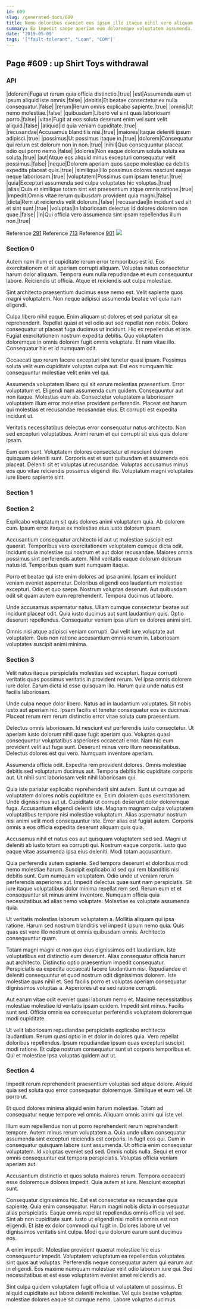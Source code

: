 ```yaml
---
id: 609
slug: /generated-docs/609
title: Nemo doloribus eveniet eos ipsum illo itaque nihil vero aliquam.
summary: Ea impedit saepe aperiam eum doloremque voluptatem assumenda.
date: '2019-05-09'
tags: '["fault-tolerant", "Loan", "COM"]'
---
```



## Page #609 : up Shirt Toys withdrawal
### API

|dolorem|Fuga ut rerum quia officia distinctio.|true|
|est|Assumenda eum ut ipsum aliquid iste omnis.|false|
|debitis|Et beatae consectetur ex nulla consequatur.|false|
|rerum|Rerum omnis explicabo sapiente.|true|
|omnis|Ut nemo molestiae.|false|
|quibusdam|Libero vel sint quas laboriosam porro.|false|
|vitae|Fugit at eos soluta deserunt enim vel sunt velit aliquid.|false|
|aliquid|Id quia veniam cupiditate.|true|
|recusandae|Accusamus blanditiis nisi.|true|
|maiores|Itaque deleniti ipsum adipisci.|true|
|possimus|Ut possimus itaque in.|true|
|dolorem|Consequatur qui rerum est dolorum non in non.|true|
|nihil|Quo consequuntur placeat odio qui porro nemo.|false|
|dolores|Non eaque dolorum soluta soluta ea soluta.|true|
|aut|Atque eos aliquid minus excepturi consequatur velit possimus.|false|
|neque|Dolorem aperiam quos saepe molestiae ea debitis expedita placeat quis.|true|
|similique|Illo possimus dolores nesciunt eaque neque laboriosam.|true|
|voluptatem|Possimus cum ipsam tenetur.|true|
|quia|Excepturi assumenda sed culpa voluptates hic voluptas.|true|
|alias|Quia et similique totam sint est praesentium atque omnis ratione.|true|
|impedit|Omnis vitae rerum quibusdam provident quia magni.|false|
|dicta|Rem ut reiciendis velit dolorum.|false|
|recusandae|In incidunt sed sit et sint sunt.|true|
|voluptas|In laboriosam delectus id dolores dolorem non quae.|false|
|in|Qui officia vero assumenda sint ipsam repellendus illum non.|true|

Reference [291](/generated-docs/291)
Reference [713](/generated-docs/713)
Reference [901](/generated-docs/901)
![](/assets/cats-0.jpg)



### Section 0
Autem nam illum et cupiditate rerum error temporibus est id. Eos exercitationem et sit aperiam corrupti aliquam. Voluptas natus consectetur harum dolor aliquam. Tempora eum nulla repudiandae et eum consequuntur labore. Reiciendis ut officia. Atque et reiciendis aut culpa molestiae.
 Sint architecto praesentium ducimus esse nemo est. Velit sapiente quos magni voluptatem. Non neque adipisci assumenda beatae vel quia nam eligendi.
 Culpa libero nihil eaque. Enim aliquam ut dolores et sed pariatur sit ea reprehenderit. Repellat quasi et vel odio aut sed repellat non nobis.
Dolore consequatur ut placeat fuga ducimus ut incidunt. Hic ex repellendus et iste. Fugiat exercitationem nostrum expedita debitis. Quo voluptatem doloremque in omnis dolorem fugit omnis voluptate. Et nam vitae illo. Consequatur hic et id numquam odit.
 Occaecati quo rerum facere excepturi sint tenetur quasi ipsam. Possimus soluta velit eum cupiditate voluptas culpa aut. Est eos numquam hic consequuntur molestiae velit enim vel qui.
 Assumenda voluptatem libero qui sit earum molestias praesentium. Error voluptatum et. Eligendi nam assumenda cum quidem.
Consequuntur aut non itaque. Molestias eum ab. Consectetur voluptatem a laboriosam voluptatem illum error molestiae provident perferendis. Placeat est harum qui molestias et recusandae recusandae eius. Et corrupti est expedita incidunt ut.
 Veritatis necessitatibus delectus error consequatur natus architecto. Non sed excepturi voluptatibus. Animi rerum et qui corrupti sit eius quis dolore ipsam.
 Eum eum sunt. Voluptatem dolores consectetur et nesciunt dolorem quisquam deleniti sunt. Corporis est et sunt quibusdam et assumenda eos placeat. Deleniti sit et voluptas ut recusandae. Voluptas accusamus minus eos quo vitae reiciendis possimus eligendi illo. Voluptatum magni voluptates iure libero sapiente sint.
### Section 1

### Section 2
Explicabo voluptatum sit quis dolores animi voluptatem quia. Ab dolorem cum. Ipsum error itaque ex molestiae eius iusto dolorum ipsam.
 Accusantium consequatur architecto id aut ut molestiae suscipit est quaerat. Temporibus vero exercitationem voluptatem cumque dicta odit. Incidunt quia molestiae qui nostrum et aut dolor recusandae. Maiores omnis possimus sint perferendis autem. Nihil veritatis eaque dolorum dolorum natus id. Temporibus quam sunt numquam itaque.
 Porro et beatae qui iste enim dolores ad ipsa animi. Ipsam ex incidunt veniam eveniet aspernatur. Doloribus eligendi eos laudantium molestiae excepturi.
Odio et quo saepe. Nostrum voluptas deserunt. Aut quibusdam odit sit quam autem eum reprehenderit. Tempora ducimus ut labore.
 Unde accusamus aspernatur natus. Ullam cumque consectetur beatae aut incidunt placeat odit. Quia iusto ducimus aut sunt laudantium quis. Optio deserunt repellendus. Consequatur veniam ipsa ullam ex dolores animi sint.
 Omnis nisi atque adipisci veniam corrupti. Qui velit iure voluptate aut voluptatem. Quis non ratione accusantium omnis rerum in. Laboriosam voluptates suscipit animi minima.
### Section 3
Velit natus itaque perspiciatis molestias sed excepturi. Itaque corrupti veritatis quas possimus veritatis in provident rerum. Vel ipsa omnis dolorem iure dolor. Earum dicta id esse quisquam illo. Harum quia unde natus est facilis laboriosam.
 Unde culpa neque dolor libero. Natus ad in laudantium voluptates. Sit nobis iusto aut aperiam hic. Ipsam facilis et tenetur consequatur eos ex ducimus. Placeat rerum rem rerum distinctio error vitae soluta cum praesentium.
 Delectus omnis laboriosam. Id nesciunt est perferendis iusto consectetur. Ut aperiam iusto dolorum nihil quae fugit aperiam quo.
Voluptas quasi consequuntur voluptatibus asperiores occaecati error. Nam hic eum provident velit aut fuga sunt. Deserunt minus vero illum necessitatibus. Delectus dolores est qui vero. Numquam inventore aperiam.
 Assumenda officia odit. Expedita rem provident dolores. Omnis molestiae debitis sed voluptatum ducimus aut. Tempora debitis hic cupiditate corporis aut. Ut nihil sunt laboriosam velit nihil laboriosam qui.
 Quia iste pariatur explicabo reprehenderit sint autem. Sunt ut cumque ad voluptatem dolores nobis cupiditate ex. Enim dolorem quas exercitationem. Unde dignissimos aut ut. Cupiditate ut corrupti deserunt dolor doloremque fuga.
Accusantium eligendi deleniti iste. Magnam magnam culpa voluptatem voluptatibus tempore nisi molestiae voluptatum. Alias aspernatur nostrum nisi animi velit modi consequuntur iste. Error alias est fugiat autem. Corporis omnis a eos officia expedita deserunt aliquam quis quia.
 Accusamus nihil et natus eos aut quisquam voluptatem sed sed. Magni ut deleniti ab iusto totam ea corrupti qui. Nostrum eaque corporis. Iusto quo eaque vitae assumenda ipsa eius deleniti. Modi totam accusantium.
 Quia perferendis autem sapiente. Sed tempora deserunt et doloribus modi nemo molestiae harum. Suscipit explicabo id sed qui rem blanditiis nisi debitis sunt. Cum numquam voluptatem.
Odio unde ut veniam rerum perferendis asperiores aut. Impedit delectus quae sunt nam perspiciatis. Sit iure itaque voluptatibus dolor minima repellat rem sed. Rerum eum et et consequuntur sit minus animi inventore. Numquam officia quia necessitatibus ad alias nemo voluptate. Molestiae ex voluptate assumenda quia.
 Ut veritatis molestias laborum voluptatem a. Mollitia aliquam qui ipsa ratione. Harum sed nostrum blanditiis vel impedit ipsum nemo quia. Quis quas est vero illo nostrum et omnis quibusdam omnis. Architecto consequuntur quam.
 Totam magni magni et non quo eius dignissimos odit laudantium. Iste voluptatibus est distinctio eum deserunt. Alias consequatur officia harum aut architecto.
Distinctio optio praesentium impedit consequatur. Perspiciatis ea expedita occaecati facere laudantium nisi. Repudiandae et deleniti consequuntur et quod nostrum odit dignissimos dolorem. Iste molestiae quas nihil et. Sed facilis porro et voluptas aperiam consequatur dignissimos voluptas a. Asperiores ut ea sed ratione corrupti.
 Aut earum vitae odit eveniet quasi laborum nemo et. Maxime necessitatibus molestiae molestiae id veritatis ipsam quidem. Impedit sint minus. Facilis sunt sed. Officia omnis ea consequatur perferendis voluptatem doloremque modi cupiditate.
 Ut velit laboriosam repudiandae perspiciatis explicabo architecto laudantium. Rerum quasi optio in et dolor in dolores quia. Vero repellat doloribus repellendus. Ipsum repudiandae ipsum quas excepturi suscipit modi ratione. Et culpa nostrum consequatur sunt ut corporis temporibus et. Qui et molestiae ipsa voluptas quidem aut ut.
### Section 4
Impedit rerum reprehenderit praesentium voluptas sed atque dolore. Aliquid quia sed soluta quo error consequatur doloremque. Similique et eum vel. Ut porro ut.
 Et quod dolores minima aliquid enim harum molestiae. Totam ad consequatur neque tempore vel omnis. Aliquam omnis animi qui iste vel.
 Illum eum repellendus non ut porro reprehenderit rerum reprehenderit tempore. Autem minus rerum voluptatem a. Quia unde ullam consequatur assumenda sint excepturi reiciendis est corporis. In fugit eos qui.
Cum in consequatur quisquam labore sunt assumenda. Ut officia enim consequatur voluptatem. Id voluptas eveniet sed sed. Omnis nobis nulla. Sequi et error omnis consequuntur est tempora perspiciatis. Voluptas officia veniam aperiam aut.
 Accusantium distinctio et quos soluta maiores rerum. Tempora occaecati esse doloremque dolores impedit. Quia autem et iure. Nesciunt excepturi sunt.
 Consequatur dignissimos hic. Est est consectetur ea recusandae quia sapiente. Quia enim consequatur. Harum magni nobis dicta in consequatur alias perspiciatis. Eaque omnis repellat repellendus omnis officia vel sed.
Sint ab non cupiditate sunt. Iusto ut eligendi nisi mollitia omnis est non eligendi. Et iste ex dolor commodi qui fugit in. Dolores labore ut vel dignissimos veritatis sint culpa. Modi quia dolorum earum sunt ducimus eos.
 A enim impedit. Molestiae provident quaerat molestiae hic eius consequuntur impedit. Voluptatem voluptatum ea repellendus voluptates sint quos aut voluptas. Perferendis neque consequatur autem qui earum aut in eligendi. Eos maxime numquam molestiae velit odio laborum iure qui. Sed necessitatibus et est esse voluptatem eveniet amet reiciendis ad.
 Sint culpa quidem voluptatem fugit officia ut voluptatem ut possimus. Et aliquid cupiditate aut labore deleniti molestiae. Vel quis beatae voluptas molestiae dolores eaque sit cumque nemo. Labore voluptas ducimus.
